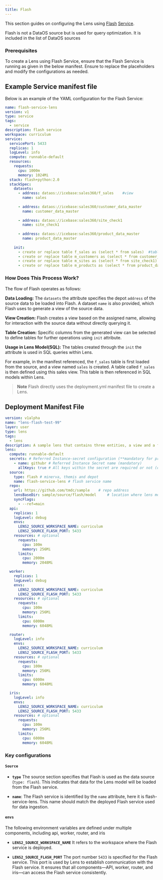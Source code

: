 ```yaml
---
title: Flash
---
```


This section guides on configuring the Lens using [Flash](/resources/stacks/flash/) [Service](/resources/service/).

<Info>
  Flash is not a DataOS source but is used for query optimization. It is included in the list of DataOS sources&#x20;
</Info>

### **Prerequisites**

To create a Lens using Flash Service, ensure that the Flash Service is running as given in the below manifest. Ensure to replace the placeholders and modify the configurations as needed.

## Example Service manifest file

Below is an example of the YAML configuration for the Flash Service:

```yaml
name: flash-service-lens
version: v1
type: service
tags:
  - service
description: flash service
workspace: curriculum
service:
  servicePort: 5433
  replicas: 1
  logLevel: info
  compute: runnable-default
  resources:
    requests:
      cpu: 1000m
      memory: 1024Mi
  stack: flash+python:2.0
  stackSpec:
    datasets:
      - address: dataos://icebase:sales360/f_sales    #view
        name: sales
    
      - address: dataos://icebase:sales360/customer_data_master
        name: customer_data_master
    
      - address: dataos://icebase:sales360/site_check1
        name: site_check1
    
      - address: dataos://icebase:sales360/product_data_master
        name: product_data_master
    
    init:
      - create or replace table f_sales as (select * from sales)  #table
      - create or replace table m_customers as (select * from customer_data_master)
      - create or replace table m_sites as (select * from site_check1)
      - create or replace table m_products as (select * from product_data_master)
```

### **How Does This Process Work?**

The flow of Flash operates as follows:

**Data Loading:** The `datasets` the attribute specifies the depot `address` of the source data to be loaded into Flash. A dataset `name` is also provided, which Flash uses to generate a view of the source data.

**View Creation:** Flash creates a view based on the assigned name, allowing for interaction with the source data without directly querying it.

**Table Creation:** Specific columns from the generated view can be selected to define tables for further operations using `init` attribute.

**Usage in Lens Model(SQL):** The tables created through the `init` the attribute is used in SQL queries within Lens.

For example, in the manifest referenced, the `f_sales` table is first loaded from the source, and a view named `sales` is created. A table called `f_sales` is then defined using this sales view. This table is then referenced in SQL models within Lens.

> <b>Note</b> Flash directly uses the deployment.yml manifest file to create a Lens.

## Deployment Manifest File

```yaml
version: v1alpha
name: "lens-flash-test-99"
layer: user
type: lens
tags:
  - lens
description: A sample lens that contains three entities, a view and a few measures for users to test
lens:
  compute: runnable-default
  secrets: # Referred Instance-secret configuration (**mandatory for private code repository, not required for public repository)
    - name: githubr # Referred Instance Secret name (mandatory)
      allKeys: true # All keys within the secret are required or not (optional)
  source:
    type: flash # minerva, themis and depot
    name: flash-service-lens # flash service name
  repo:
    url: https://github.com/tmdc/sample    # repo address
    lensBaseDir: sample/source/flash/model     # location where lens models are kept in the repo
    syncFlags:
      - --ref=main
  api:
    replicas: 1
    logLevel: debug
    envs:
      LENS2_SOURCE_WORKSPACE_NAME: curriculum
      LENS2_SOURCE_FLASH_PORT: 5433
    resources: # optional
      requests:
        cpu: 100m
        memory: 256Mi
      limits:
        cpu: 2000m
        memory: 2048Mi

  worker:
    replicas: 1
    logLevel: debug
    envs:
      LENS2_SOURCE_WORKSPACE_NAME: curriculum
      LENS2_SOURCE_FLASH_PORT: 5433
    resources: # optional
      requests:
        cpu: 100m
        memory: 256Mi
      limits:
        cpu: 6000m
        memory: 6048Mi

  router:
    logLevel: info
    envs:
      LENS2_SOURCE_WORKSPACE_NAME: curriculum
      LENS2_SOURCE_FLASH_PORT: 5433
    resources: # optional
      requests:
        cpu: 100m
        memory: 256Mi
      limits:
        cpu: 6000m
        memory: 6048Mi

  iris:
    logLevel: info  
    envs:
      LENS2_SOURCE_WORKSPACE_NAME: curriculum
      LENS2_SOURCE_FLASH_PORT: 5433
    resources: # optional
      requests:
        cpu: 100m
        memory: 256Mi
      limits:
        cpu: 6000m
        memory: 6048Mi
```

### **Key configurations**

#### **`Source`**

* **`type`** The source section specifies that Flash is used as the data source (`type: flash`). This indicates that data for the Lens model will be loaded from the Flash service.

* **`name`**: The Flash service is identified by the `name` attribute, here it is flash-service-lens. This name should match the deployed Flash service used for data ingestion.

#### **`envs`**

The following environment variables are defined under multiple components, including api, worker, router, and iris

* **`LENS2_SOURCE_WORKSPACE_NAME`**  It refers to the workspace where the Flash service is deployed.

* **`LENS2_SOURCE_FLASH_PORT`** The port number `5433` is specified for the Flash service. This port is used by Lens to establish communication with the Flash service. It ensures that all components—API, worker, router, and iris—can access the Flash service consistently.
